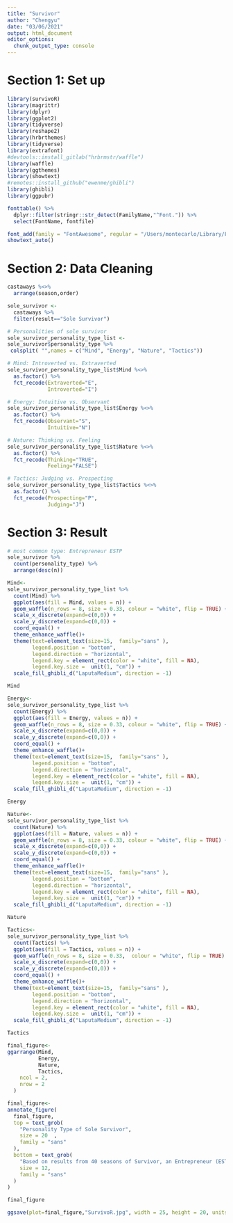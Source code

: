 ```yaml
---
title: "Survivor"
author: "Chengyu"
date: "03/06/2021"
output: html_document
editor_options: 
  chunk_output_type: console
---
```


# Section 1: Set up

```r
library(survivoR)
library(magrittr)
library(dplyr)
library(ggplot2)
library(tidyverse)
library(reshape2)
library(hrbrthemes)
library(tidyverse)
library(extrafont)
#devtools::install_gitlab("hrbrmstr/waffle")
library(waffle)
library(ggthemes)
library(showtext)
#remotes::install_github("ewenme/ghibli")
library(ghibli)
library(ggpubr)

fonttable() %>% 
  dplyr::filter(stringr::str_detect(FamilyName,"^Font.")) %>% 
  select(FontName, fontfile)

font_add(family = "FontAwesome", regular = "/Users/montecarlo/Library/Fonts/fa-solid-900.ttf")
showtext_auto()
```

# Section 2: Data Cleaning

```r
castaways %<>% 
  arrange(season,order) 

sole_survivor <-
  castaways %>% 
  filter(result=="Sole Survivor")

# Personalities of sole survivor
sole_survivor_personality_type_list <-
sole_survivor$personality_type %>% 
 colsplit( "",names = c("Mind", "Energy", "Nature", "Tactics"))

# Mind: Introverted vs. Extraverted
sole_survivor_personality_type_list$Mind %<>% 
  as.factor() %>% 
  fct_recode(Extraverted="E",
             Introverted="I")

# Energy: Intuitive vs. Observant
sole_survivor_personality_type_list$Energy %<>% 
  as.factor() %>% 
  fct_recode(Observant="S",
             Intuitive="N")

# Nature: Thinking vs. Feeling
sole_survivor_personality_type_list$Nature %<>% 
  as.factor() %>% 
  fct_recode(Thinking="TRUE",
             Feeling="FALSE")

# Tactics: Judging vs. Prospecting
sole_survivor_personality_type_list$Tactics %<>% 
  as.factor() %>% 
  fct_recode(Prospecting="P",
             Judging="J")
```

# Section 3: Result

```r
# most common type: Entrepreneur ESTP 
sole_survivor %>% 
  count(personality_type) %>% 
  arrange(desc(n))

Mind<-
sole_survivor_personality_type_list %>%
  count(Mind) %>% 
  ggplot(aes(fill = Mind, values = n)) +
  geom_waffle(n_rows = 8, size = 0.33, colour = "white", flip = TRUE) +
  scale_x_discrete(expand=c(0,0)) +
  scale_y_discrete(expand=c(0,0)) +
  coord_equal() +
  theme_enhance_waffle()+
  theme(text=element_text(size=15,  family="sans" ),     
        legend.position = "bottom",
        legend.direction = "horizontal",
        legend.key = element_rect(color = "white", fill = NA),
        legend.key.size =  unit(1, "cm")) +
  scale_fill_ghibli_d("LaputaMedium", direction = -1) 

Mind

Energy<-
sole_survivor_personality_type_list %>%
  count(Energy) %>% 
  ggplot(aes(fill = Energy, values = n)) +
  geom_waffle(n_rows = 8, size = 0.33, colour = "white", flip = TRUE) +
  scale_x_discrete(expand=c(0,0)) +
  scale_y_discrete(expand=c(0,0)) +
  coord_equal() +
  theme_enhance_waffle()+
  theme(text=element_text(size=15,  family="sans" ),     
        legend.position = "bottom",
        legend.direction = "horizontal",
        legend.key = element_rect(color = "white", fill = NA),
        legend.key.size =  unit(1, "cm")) +
  scale_fill_ghibli_d("LaputaMedium", direction = -1) 

Energy

Nature<-
sole_survivor_personality_type_list %>%
  count(Nature) %>% 
  ggplot(aes(fill = Nature, values = n)) +
  geom_waffle(n_rows = 8, size = 0.33, colour = "white", flip = TRUE) +
  scale_x_discrete(expand=c(0,0)) +
  scale_y_discrete(expand=c(0,0)) +
  coord_equal() +
  theme_enhance_waffle()+
  theme(text=element_text(size=15,  family="sans" ),     
        legend.position = "bottom",
        legend.direction = "horizontal",
        legend.key = element_rect(color = "white", fill = NA),
        legend.key.size =  unit(1, "cm")) +
  scale_fill_ghibli_d("LaputaMedium", direction = -1) 

Nature

Tactics<-
sole_survivor_personality_type_list %>%
  count(Tactics) %>% 
  ggplot(aes(fill = Tactics, values = n)) +
  geom_waffle(n_rows = 8, size = 0.33,  colour = "white", flip = TRUE) +
  scale_x_discrete(expand=c(0,0)) +
  scale_y_discrete(expand=c(0,0)) +
  coord_equal() +
  theme_enhance_waffle()+
  theme(text=element_text(size=15,  family="sans" ),     
        legend.position = "bottom",
        legend.direction = "horizontal",
        legend.key = element_rect(color = "white", fill = NA),
        legend.key.size =  unit(1, "cm")) +
  scale_fill_ghibli_d("LaputaMedium", direction = -1) 

Tactics
```

```r
final_figure<-
ggarrange(Mind,
          Energy,
          Nature, 
          Tactics,
    ncol = 2,
    nrow = 2
  )

final_figure<-
annotate_figure(
  final_figure,
  top = text_grob(
    "Personality Type of Sole Survivor",
    size = 20  ,
    family = "sans"
  ),
  bottom = text_grob(
    "Based on results from 40 seasons of Survivor, an Entrepreneur (ESTP) is most likely to be the sole survivor in the show. \nTidy Tuesday 1st June 2021 | Created by: Chengyu Ouyang | Data source: survivoR",
    size = 12,
    family = "sans"
  )
)

final_figure

ggsave(plot=final_figure,"SurvivoR.jpg", width = 25, height = 20, units = "cm")

```

